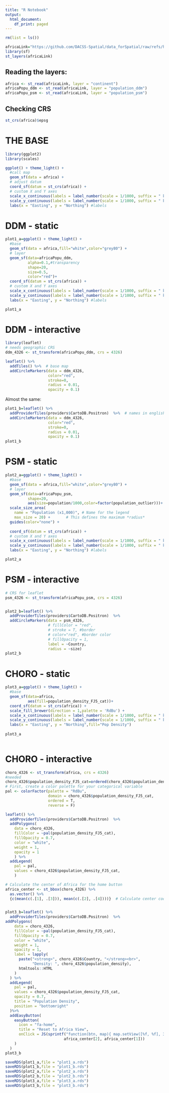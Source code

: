 ```yaml
---
title: "R Notebook"
output:
  html_document:
    df_print: paged
---
```


```r
rm(list = ls())

africaLink="https://github.com/DACSS-Spatial/data_forSpatial/raw/refs/heads/main/WORLD/africa_8857.gpkg"
library(sf)
st_layers(africaLink)
```
## Reading the layers:

```r
africa <- st_read(africaLink, layer = "continent")
africaPopu_ddm <- st_read(africaLink, layer = "population_ddm")
africaPopu_psm <- st_read(africaLink, layer = "population_psm")

```

## Checking CRS

```r
st_crs(africa)$epsg
```

# THE BASE
```r
library(ggplot2)
library(scales)

ggplot() + theme_light() +
  #call map
  geom_sf(data = africa) + 
  # adjust datum 
  coord_sf(datum = st_crs(africa)) + 
  # custom X and Y axes
  scale_x_continuous(labels = label_number(scale = 1/1000, suffix = " km")) +
  scale_y_continuous(labels = label_number(scale = 1/1000, suffix = " km")) +
  labs(x = "Easting", y = "Northing") #labels
```
# DDM - static

```r
plot1_a=ggplot() + theme_light() +
  #base
  geom_sf(data = africa,fill="white",color="grey80") +
  # layer
  geom_sf(data=africaPopu_ddm,
          alpha=0.1,#transparency
          shape=20,
          size=0.5,
          color="red")+
  coord_sf(datum = st_crs(africa)) + 
  # custom X and Y axes
  scale_x_continuous(labels = label_number(scale = 1/1000, suffix = " km")) +
  scale_y_continuous(labels = label_number(scale = 1/1000, suffix = " km")) +
  labs(x = "Easting", y = "Northing") #labels

plot1_a
```
# DDM - interactive

```r
library(leaflet)
# needs geographic CRS
ddm_4326 <- st_transform(africaPopu_ddm, crs = 4326)

leaflet() %>%
  addTiles() %>%  # base map
  addCircleMarkers(data = ddm_4326,
                   color="red",
                   stroke=0,
                   radius = 0.01,
                   opacity = 0.1)
```

Almost the same:

```r
plot1_b=leaflet() %>%
  addProviderTiles(providers$CartoDB.Positron)  %>%  # names in english
  addCircleMarkers(data = ddm_4326,
                   color="red",
                   stroke=0,
                   radius = 0.01,
                   opacity = 0.1)
plot1_b
```


# PSM - static

```r
plot2_a=ggplot() + theme_light() +
  #base
  geom_sf(data = africa,fill="white",color="grey80") +
  # layer
  geom_sf(data=africaPopu_psm,
          shape=20,
          aes(size=population/1000,color=factor(population_outlier)))+
  scale_size_area(
    name = "Population (x1,000)", # Name for the legend
    max_size = 20) +       # This defines the maximum *radius*
  guides(color="none") + 
  
  coord_sf(datum = st_crs(africa)) + 
  # custom X and Y axes
  scale_x_continuous(labels = label_number(scale = 1/1000, suffix = " km")) +
  scale_y_continuous(labels = label_number(scale = 1/1000, suffix = " km")) +
  labs(x = "Easting", y = "Northing") #labels

plot2_a  
```
# PSM - interactive

```r
# CRS for leaflet
psm_4326 <- st_transform(africaPopu_psm, crs = 4326)


plot2_b=leaflet() %>%
  addProviderTiles(providers$CartoDB.Positron)  %>%  
  addCircleMarkers(data = psm_4326,
                   # fillColor = "red",
                   # stroke = T, #border
                   # color="red", #border color
                   # fillOpacity = 1,
                   label = ~Country,
                   radius = ~size)
plot2_b
```


# CHORO - static

```r
plot3_a=ggplot() + theme_light() +
  #base
  geom_sf(data=africa,
          aes(fill=population_density_FJ5_cat))+
  coord_sf(datum = st_crs(africa)) +
  scale_fill_brewer(direction = 1,palette = 'RdBu') + 
  scale_x_continuous(labels = label_number(scale = 1/1000, suffix = " km")) +
  scale_y_continuous(labels = label_number(scale = 1/1000, suffix = " km")) +
  labs(x = "Easting", y = "Northing",fill="Pop Density")
  
plot3_a
  
```

# CHORO - interactive

```r
choro_4326 <- st_transform(africa, crs = 4326)
#needed
choro_4326$population_density_FJ5_cat=ordered(choro_4326$population_density_FJ5_cat)
# First, create a color palette for your categorical variable
pal <- colorFactor(palette = "RdBu",
                   domain = choro_4326$population_density_FJ5_cat,
                   ordered = T,
                   reverse = F)

leaflet() %>%
  addProviderTiles(providers$CartoDB.Positron)  %>% 
  addPolygons(
    data = choro_4326,
    fillColor = ~pal(population_density_FJ5_cat),
    fillOpacity = 0.7,
    color = "white",
    weight = 1,
    opacity = 1
    ) %>%
  addLegend(
    pal = pal,
    values = choro_4326$population_density_FJ5_cat,
    )
```

```r
# Calculate the center of Africa for the home button
africa_center <- st_bbox(choro_4326) %>% 
  as.vector() %>% 
  {c(mean(c(.[1], .[3])), mean(c(.[2], .[4])))}  # Calculate center coordinates


plot3_b=leaflet() %>%
  addProviderTiles(providers$CartoDB.Positron)  %>% 
addPolygons(
    data = choro_4326,
    fillColor = ~pal(population_density_FJ5_cat),
    fillOpacity = 0.7,
    color = "white",
    weight = 1,
    opacity = 1,
    label = lapply(
      paste("<strong>", choro_4326$Country, "</strong><br>",
            "Density: ", choro_4326$population_density),
      htmltools::HTML
    )
  ) %>%
  addLegend(
    pal = pal,
    values = choro_4326$population_density_FJ5_cat,
    opacity = 0.7,
    title = "Population Density",
    position = "bottomright"
  )%>%
  addEasyButton(
    easyButton(
      icon = "fa-home", 
      title = "Reset to Africa View",
      onClick = JS(sprintf("function(btn, map){ map.setView([%f, %f], 3); }", 
                          africa_center[2], africa_center[1]))
    )
  )
plot3_b
```



```r
saveRDS(plot1_a,file = "plot1_a.rds")
saveRDS(plot1_b,file = "plot1_b.rds")
saveRDS(plot2_a,file = "plot2_a.rds")
saveRDS(plot2_b,file = "plot2_b.rds")
saveRDS(plot3_a,file = "plot3_a.rds")
saveRDS(plot3_b,file = "plot3_b.rds")
```

